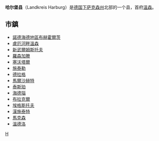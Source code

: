 {{德国县级行政单位
| 县徽图 =Image:DEU_Landkreis_Harburg_COA.svg
| 在德国内的位置图 = Image:Lage des Landkreises Harburg in Deutschland.GIF
| 所属联邦州 = 下萨克森州
| 所属行政区 = 
| 首府 = 温森
| 面积 = 1245.03
| 人口 = 248,122
| 统计时间 = 2015年12月31日
| 人口密度 = 199
| 汽车牌号 = WL
| 下设城镇 = 3个市、39个镇
| 政府地址 = Schlossplatz 6<br />21423 Winsen (Luhe)
| 政府网站 = www.landkreis-harburg.de
| 在州内的位置图 = Image:Lower saxony wl.png
|}}

'''哈尔堡县'''（Landkreis Harburg）是[[德国|德国]][[下萨克森州|下萨克森州]]北部的一个县，首府[[温森|温森]]。

== 市鎮 ==
* [[諾德海德地區布赫霍爾茨|諾德海德地區布赫霍爾茨]]
* [[盧厄河畔溫森|盧厄河畔溫森]]
* [[新武爾姆斯托夫|新武爾姆斯托夫]]
* [[羅森加滕|羅森加滕]]
* [[塞沃塔爾|塞沃塔爾]]
* [[施泰勒|施泰勒]]
* [[德拉格_(下薩克森)|德拉格]]
* [[馬爾沙赫特|馬爾沙赫特]]
* [[泰斯珀|泰斯珀]]
* [[海德瑙_(下薩克森)|海德瑙]]
* [[布拉克尔_(下萨克森州)|布拉克爾]]
* [[埃格斯托夫|埃格斯托夫]]
* [[漢施泰特|漢施泰特]]
* [[馬克森|馬克森]]
* [[溫德洛|溫德洛]]

{{下萨克森州行政区划}}
{{Authority control}}

[[Category:下萨克森州|H]]
